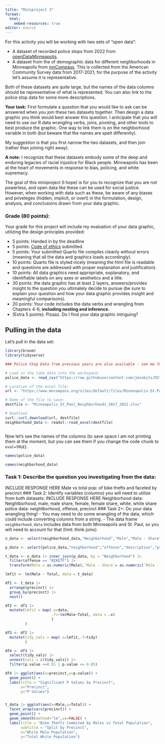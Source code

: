 ```yaml
---
title: "Miniproject 3"
format:
  html:
    embed-resources: true
editor: source
---
```


For this activity you will be working with two sets of "open data":

-   A dataset of recorded police stops from 2022 from [openDataMinneapolis](https://opendata.minneapolismn.gov/datasets/police-incidents-2022/explore?location=22.525621%2C-46.664551%2C4.06).
-   A dataset from the of demographic data for different neighborhoods in Minneapolis from [mnCompass](https://www.mncompass.org/profiles/neighborhoods/minneapolis-saint-paul). This is collected from the American Community Survey data from 2017-2021; for the purpose of the activity let's assume it is representative.

Both of these datasets are quite large, but the names of the data columns should be representative of what is represented. You can also link to the police stop data for some more descriptions.

**Your task:** First formulate a question that you would like to ask can be answered when you join these two datasets together. Then design a data graphic you think would best answer this question. I anticipate that you will need to use our R data wrangling verbs, joins, pivoting, and other tools to best produce the graphic. One way to link them is on the neighborhood variable in both (but beware that the names are spelt differently).

My suggestion is that you first narrow the two datasets, and then join (rather than joining right away).

**A note:** I recognize that these datasets embody some of the deep and enduring legacies of racial injustice for Black people. Minneapolis has been at the heart of movements in response to bias, policing, and white supremacy.

The goal of this miniproject (I hope) is for you to recognize that you are not powerless, and open data like these can be used for social justice. However, when working with data such as these, be aware of any biases and priveleges (hidden, implicit, or overt) in the formulation, design, analysis, and conclusions drawn from your data graphic.

### Grade (80 points):

Your grade for this project will include my evaluation of your data graphic, utilizing the design principles provided:

-   5 points: Handed in by the deadline
-   5 points: [Code of ethics](https://docs.google.com/forms/d/e/1FAIpQLSe4tk3Q5r168rn7XrPjgbQ3GbzbSa-bDvhtcs4FB4VK61EADQ/viewform?usp=sf_link) submitted.
-   5 points: Your submitted Quarto file compiles cleanly without errors (meaning that all the data and graphics loads accordingly).
-   10 points: Quarto file is styled nicely (meaning the html file is readable and questions are addressed with proper explanation and justification).
-   10 points: All data graphics need appropriate, explanatory, and identifiable labels on any axes or aesthetics and a title.
-   30 points: the data graphic has at least 2 layers, answers/provides insight to the question you ultimately decide to pursue (be sure to explain your question and how your data graphic provides insight and meaningful comparisons).
-   20 points: Your code includes the data verbs and wrangling from Chapters 4-6, **including nesting and inference.**
-   (Extra 5 points): Pizaaz. Do I find your data graphic intriguing?

## Pulling in the data

Let's pull in the data set:

```r
library(broom)
library(tidyverse)

### Police Stop Data from previous years are also available - see me for how to do this

# Load in the lake data into the workspace:
police_data <- read_csv("https://raw.githubusercontent.com/jmzobitz/DST234Datasets/master/Police_Incidents_2022.csv")

# Location of the excel file:
url <- "https://www.mncompass.org/sites/default/files/Minneapolis-St.Paul_Neighborhoods_2017-2021.xlsx"

# Name of the file to save:
destfile <- "Minneapolis_St_Paul_Neighborhoods_2017_2021.xlsx"

# Download
curl::curl_download(url, destfile)
neighborhood_data <- readxl::read_excel(destfile)



```

Now let's see the names of the columns (to save space I am not printing them at the moment, but you can see them if you change the code chunk to `eval=TRUE`).

```r
names(police_data)

names(neighborhood_data)

```

### Task 1: Describe the question you investigating from the data:
INCLUDE RESPONSE HERE
Male vs total pop: of bike thefts and faceted by precinct
### Task 2: Identify variables (columns) you will need to utilize from both datasets:
INCLUDE RESPONSE HERE
Neighborhood data: Neightborhood, male, male share, female, female share, white, white share
police data: neightborhood, offense, precinct
### Task 2+: Do your data wrangling thing!
- You may need to do some wrangling of the data, which could include converting columns from a string.
- The data frame `neighborhood_data` includes data from both Minneapolis and St. Paul, so you will need to account for that (hint: think joins)

```r
n_data <- select(neighborhood_data,"Neighborhood","Male","Male - Share","Female","Female - Share","White")

p_data <- select(police_data,"neighborhood","offense","description","precinct") |> rename("Neighborhood" = "neighborhood")

t_data <- n_data |> inner_join(p_data, by = "Neighborhood") |> 
  filter(offense == "BIKETF") |>
  transform(Male = as.numeric(Male),`Male - Share`= as.numeric(`Male - Share`),Female = as.numeric(Female),`Female - Share` = as.numeric(`Female - Share`),precinct = as.numeric(precinct)) |> distinct() |> mutate("Total" = (Male + Female))

lmfit <- lm(Male ~ Total, data = t_data)

df1 <- t_data |>
  arrange(precinct) |>
  group_by(precinct) |>
  nest()

df2 <- df1 |>
  mutate(lmfit = map(.x=data,
                     .f=~lm(Male~Total, data = .x)
                     )
         )

df3 <- df2 |>
  mutate(tidy_vals = map(.x=lmfit,.f=tidy)
         )

df4 <- df3 |>
  select(tidy_vals) |>
  unnest(cols = c(tidy_vals)) |>
  filter(p.value <=0.01 | p.value <= 0.05)

df4 |> ggplot(aes(x=precinct,y=p.value)) + 
  geom_point() + 
  labs(title = "Significant P Values by Precinct",
       x="Precinct",
       y="P Values")


t_data |> ggplot(aes(x=Male,y=Total)) + 
  facet_wrap(vars(precinct)) + 
  geom_point() + 
  geom_smooth(method="lm",se=FALSE) +
  labs(title = "Bike Thefts Commited by Males vs Total Population",
       subtitle = "Split by Precinct",
       x="White Male Population",
       y="Total White Population")
```

